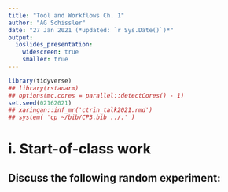 ```yaml
---
title: "Tool and Workflows Ch. 1"
author: "AG Schissler"
date: "27 Jan 2021 (*updated: `r Sys.Date()`)*"
output:
  ioslides_presentation:
    widescreen: true
    smaller: true
---
```



```r
library(tidyverse)
## library(rstanarm)
## options(mc.cores = parallel::detectCores() - 1)
set.seed(02162021)
## xaringan::inf_mr('ctrin_talk2021.rmd')
## system( 'cp ~/bib/CP3.bib ../.' )
```

# i. Start-of-class work



## Discuss the following random experiment:
